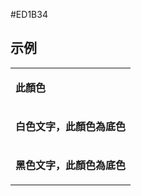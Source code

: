 <nowiki>#ED1B34</nowiki><noinclude>

== 示例 ==
{|
|- style="color:{{ {{PAGENAME}} }}"
| '''此顏色'''
|- style="background:{{ {{PAGENAME}} }}; color:white"
| '''白色文字，此顏色為底色'''
|- style="background:{{ {{PAGENAME}} }}; color:black"
| '''黑色文字，此顏色為底色'''
|}
[[Category:匈牙利政黨顏色模板|{{PAGENAME}}]]
</noinclude>